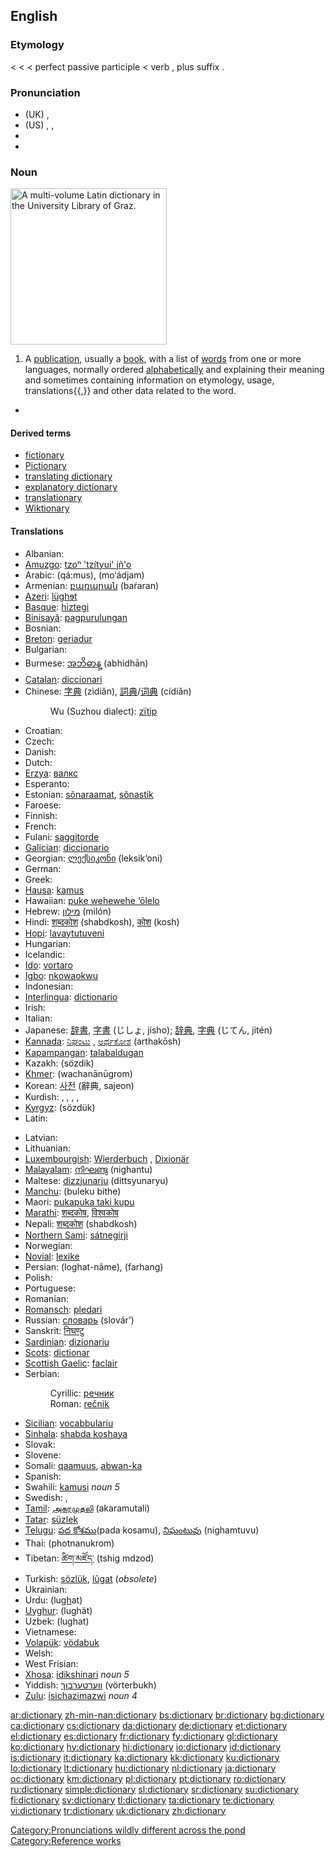 {{wikipedia}}
==English==

===Etymology===
{{ML.}} {{term|dictionarium}} < {{L.}} {{term|dictionarius}} < {{term|dictio||speaking}} < perfect passive participle {{term|dictus}} < verb {{term|dicere||to speak}}, plus suffix {{term|-arium||room, place}}.

===Pronunciation===
* (UK) {{IPA|/ˈdɪkʃən(ə)ɹi/}}, {{SAMPA|/"dIkS@n(@)ri/}}
* (US) {{enPR|dĭk'shə-nĕr"ē}}, {{IPA|/ˈdɪkʃənˌɛɹi/}}, {{SAMPA|/"dIkS@n%Eri/}}
* {{audio|en-us-dictionary.ogg|Audio (US)}}
* {{audio|en-uk-dictionary.ogg|Audio (UK)}}

===Noun===
[[Image:Latin dictionary.jpg|thumb|250px|A multi-volume Latin dictionary in the [[w:University Library of Graz|University Library of Graz]].]]
{{en-noun|dictionaries}}

# A [[publication]], usually a [[book]], with a list of [[word]]s from one or more languages, normally ordered [[alphabetical]]ly and explaining their meaning and sometimes containing information on etymology, usage, translations{{,}} and other data related to the word.

* {{seeCites}}

====Derived terms====
* [[fictionary]]
* [[Pictionary]]
* [[translating dictionary]]
* [[explanatory dictionary]]
* [[translationary]]
* [[Wiktionary]]

====Translations====
{{trans-top|publication that explains the meanings of an ordered list of words}}
* Albanian: {{t-|sq|fjalor|xs=Albanian}}
* [[Amuzgo]]: [[tzoⁿ 'tzítyui' jñ'o]]
* Arabic: {{Arab|[[قاموس]]}} (qá:mus), {{Arab|[[معجم]]}} (mo‘ádjam)
* Armenian: [[բառարան]] (baŕaran)
* [[Azeri]]: [[lüghɘt]]
* [[Basque]]: [[hiztegi]]
* [[Binisayâ]]: [[pagpurulungan]]
* Bosnian: {{t-|bs|rječnik|m}}
* [[Breton]]: [[geriadur]]
* Bulgarian: {{t+|bg|речник|m|tr=rečnik|sc=Cyrl}}
* Burmese: [[အဘိဓာန္]] (abhidhān)
* [[Catalan]]: [[diccionari]] {{m}}
* Chinese: [[字典]] (zìdiǎn), [[詞典]]/[[词典]] (cídiǎn)
*: Wu (Suzhou dialect): [[zïtip]]
* Croatian: {{t+|hr|rječnik|m}}
* Czech: {{t+|cs|slovník|m}}
* Danish: {{t+|da|ordbog|c}}
* Dutch: {{t+|nl|woordenboek|n}}
* [[Erzya]]: [[валкс]]
* Esperanto: {{t+|eo|vortaro|xs=Esperanto}}
* Estonian: [[sõnaraamat]], [[sõnastik]]
* Faroese: {{t+|fo|orðabók|f|xs=Faroese}}
* Finnish: {{t+|fi|sanakirja}}
* French: {{t+|fr|dictionnaire|m}}
* Fulani: [[saggitorde]]
* [[Galician]]: [[diccionario]] {{m}}
* Georgian: [[ლექსიკონი]] (leksik‘oni)
* German: {{t+|de|Wörterbuch|n}}
* Greek: {{t+|el|λεξικό|n|tr=lexikó|sc=Grek}}
* [[Hausa]]: [[kamus]]
* Hawaiian: [[puke wehewehe ‘ōlelo]]
* Hebrew: [[מילון]] (milón) {{m}}
* Hindi: [[शब्दकोश]] (shabdkosh), [[कोश]] (kosh)
* [[Hopi]]: [[lavaytutuveni]]
* Hungarian: {{t+|hu|szótár}}
* Icelandic: {{t+|is|orðabók|f}}
* [[Ido]]: [[vortaro]]
* [[Igbo]]: [[nkowaokwu]]
* Indonesian: {{t+|id|kamus|xs=Indonesian}}
* [[Interlingua]]: [[dictionario]]
* Irish: {{t+|ga|foclóir|m|xs=Irish}}
* Italian: {{t+|it|dizionario|m}}
* Japanese: [[辞書]], [[字書]] (じしょ, jísho); [[辞典]], [[字典]] (じてん, jitén)
* [[Kannada]]: [[ನಿಘಂಟು]] {{unicode|(nighangṭu)}}, [[ಅರ್ಥಕೋಶ]] (arthakōsh)
* [[Kapampangan]]: [[talabaldugan]]
* Kazakh: {{Cyrl|[[сөздик]]}} (sözdik)
* [[Khmer]]: {{Khmr|[[វចនានុក្រម]]}} (wachanānūgrom)
* Korean: [[사전]] (辭典, sajeon)
* Kurdish: {{t+|ku|ferheng|f}}, {{t+|ku|peyvname|f}}, {{t+|ku|bêjename|f}}, {{t+|ku|qamûs|f}}, {{t+|ku|فه‌رهه‌نگ|sc=KUchar}}
* [[Kyrgyz]]: {{Cyrl|[[сөздүк]]}} (sözdük)
* Latin: {{t-|la|dictionarium|n}}
{{trans-mid}}
* Latvian: {{t+|lv|vārdnīca|f|xs=Latvian}}
* Lithuanian: {{t+|lt|žodynas|m|xs=Lithuanian}}
* [[Luxembourgish]]: [[Wierderbuch]] {{n}}, [[Dixionär]] {{m}}
* [[Malayalam]]: [[നിഘണ്ടു]] (nighantu)
* Maltese: [[dizzjunarju]] (dittsyunaryu)
* [[Manchu]]: (buleku bithe)
* Maori: [[pukapuka taki kupu]]
* [[Marathi]]: [[शब्दकोष]], [[विश्वकोष]]
* Nepali: [[शब्दकोश]] (shabdkosh)
* [[Northern Sami]]: [[sátnegirji]]
* Norwegian: {{t+|no|ordbok|m|f}}
* [[Novial]]: [[lexike]]
* Persian: {{fa-Arab|[[لغتنامه]]}} (loghat-nâme), {{fa-Arab|[[فرهنگ]]}} (farhang)
* Polish: {{t+|pl|słownik|m}}
* Portuguese: {{t+|pt|dicionário|m}}
* Romanian: {{t+|ro|dicţionar|n}}
* [[Romansch]]: [[pledari]] {{m}}
* Russian: [[словарь]] (slovár’) {{m}}
* Sanskrit: [[निघण्टु]] {{unicode|(nighaṇṭu)}}
* [[Sardinian]]: [[dizionariu]] {{m}}
* [[Scots]]: [[dictionar]]
* [[Scottish Gaelic]]: [[faclair]] {{m}}
* Serbian:
*: Cyrillic: [[речник#Serbian|речник]] {{m}}
*: Roman: [[rečnik#Serbian|rečnik]] {{m}}
* [[Sicilian]]: [[vocabbulariu]] {{m}}
* [[Sinhala]]: [[shabda koshaya]]
* Slovak: {{t-|sk|slovník|m}}
* Slovene: {{t+|sl|slovar|m}}
* Somali: [[qaamuus]], [[abwan-ka]]
* Spanish: {{t+|es|diccionario|m}}
* Swahili: [[kamusi]] ''noun 5''
* Swedish: {{t+|sv|ordbok|c}}, {{t+|sv|lexikon|n}}
* [[Tamil]]: [[அகரமுதலி]] (akaramutali)
* [[Tatar]]: [[süzlek]]
* [[Telugu]]: [[పద కోశము]](pada kosamu), [[నిఘంటువు]] (nighamtuvu)
* Thai: {{Thai|[[พจนานุกรม]]}} (photnanukrom)
* Tibetan: [[ཚིག་མཛོད་]] (tshig mdzod)
* Turkish: [[sözlük]], [[lugat|lûgat]] (''obsolete'')
* Ukrainian: {{t+|uk|словник|m|tr=slóvnyk|sc=Cyrl|xs=Ukrainian}}
* Urdu: {{ur-Arab|[[لغت]]}} (lu<u>gh</u>at)
* [[Uyghur]]: (lughät)
* Uzbek: {{Cyrl|[[луғат]]}} (lughat)
* Vietnamese: {{t+|vi|tự điển|xs=Vietnamese}}
* [[Volapük]]: [[vödabuk]]
* Welsh: {{t-|cy|geiriadur|xs=Welsh}}
* West Frisian: {{t+|fy|wurdboek|n|xs=West Frisian}}
* [[Xhosa]]: [[idikshinari]] ''noun 5''
* Yiddish: [[ווערטערבוך]] (vörterbukh)
* [[Zulu]]: [[isichazimazwi]] ''noun 4''
{{trans-bottom}}

[[Category:Pronunciations wildly different across the pond]]
[[Category:Reference works]]

[[ar:dictionary]]
[[zh-min-nan:dictionary]]
[[bs:dictionary]]
[[br:dictionary]]
[[bg:dictionary]]
[[ca:dictionary]]
[[cs:dictionary]]
[[da:dictionary]]
[[de:dictionary]]
[[et:dictionary]]
[[el:dictionary]]
[[es:dictionary]]
[[fr:dictionary]]
[[fy:dictionary]]
[[gl:dictionary]]
[[ko:dictionary]]
[[hy:dictionary]]
[[hi:dictionary]]
[[io:dictionary]]
[[id:dictionary]]
[[is:dictionary]]
[[it:dictionary]]
[[ka:dictionary]]
[[kk:dictionary]]
[[ku:dictionary]]
[[lo:dictionary]]
[[lt:dictionary]]
[[hu:dictionary]]
[[nl:dictionary]]
[[ja:dictionary]]
[[oc:dictionary]]
[[km:dictionary]]
[[pl:dictionary]]
[[pt:dictionary]]
[[ro:dictionary]]
[[ru:dictionary]]
[[simple:dictionary]]
[[sl:dictionary]]
[[sr:dictionary]]
[[su:dictionary]]
[[fi:dictionary]]
[[sv:dictionary]]
[[tl:dictionary]]
[[ta:dictionary]]
[[te:dictionary]]
[[vi:dictionary]]
[[tr:dictionary]]
[[uk:dictionary]]
[[zh:dictionary]]
